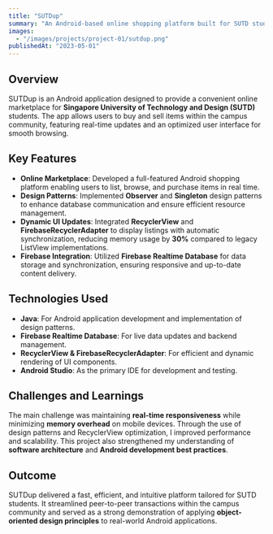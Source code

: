 ```yaml
---
title: "SUTDup"
summary: "An Android-based online shopping platform built for SUTD students, featuring real-time listings and optimized database interactions using Firebase."
images:
  - "/images/projects/project-01/sutdup.png"
publishedAt: "2023-05-01"
---
```


## Overview

SUTDup is an Android application designed to provide a convenient online marketplace for **Singapore University of Technology and Design (SUTD)** students. The app allows users to buy and sell items within the campus community, featuring real-time updates and an optimized user interface for smooth browsing.

## Key Features

- **Online Marketplace**: Developed a full-featured Android shopping platform enabling users to list, browse, and purchase items in real time.
- **Design Patterns**: Implemented **Observer** and **Singleton** design patterns to enhance database communication and ensure efficient resource management.
- **Dynamic UI Updates**: Integrated **RecyclerView** and **FirebaseRecyclerAdapter** to display listings with automatic synchronization, reducing memory usage by **30%** compared to legacy ListView implementations.
- **Firebase Integration**: Utilized **Firebase Realtime Database** for data storage and synchronization, ensuring responsive and up-to-date content delivery.

## Technologies Used

- **Java**: For Android application development and implementation of design patterns.
- **Firebase Realtime Database**: For live data updates and backend management.
- **RecyclerView & FirebaseRecyclerAdapter**: For efficient and dynamic rendering of UI components.
- **Android Studio**: As the primary IDE for development and testing.

## Challenges and Learnings

The main challenge was maintaining **real-time responsiveness** while minimizing **memory overhead** on mobile devices. Through the use of design patterns and RecyclerView optimization, I improved performance and scalability. This project also strengthened my understanding of **software architecture** and **Android development best practices**.

## Outcome

SUTDup delivered a fast, efficient, and intuitive platform tailored for SUTD students. It streamlined peer-to-peer transactions within the campus community and served as a strong demonstration of applying **object-oriented design principles** to real-world Android applications.
